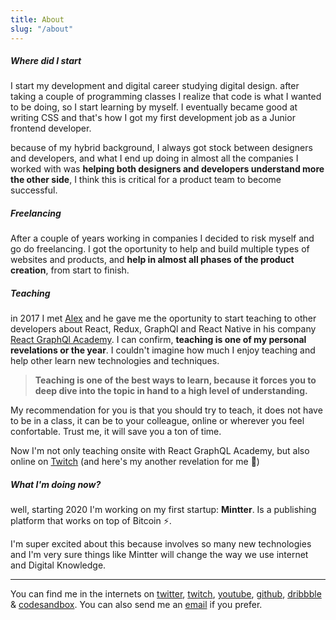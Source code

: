 ```yaml
---
title: About
slug: "/about"
---
```


##### Where did I start

I start my development and digital career studying digital design. after taking a couple of programming classes I realize that code is what I wanted to be doing, so I start learning by myself. I eventually became good at writing CSS and that's how I got my first development job as a Junior frontend developer.

because of my hybrid background, I always got stock between designers and developers, and what I end up doing in almost all the companies I worked with was **helping both designers and developers understand more the other side**, I think this is critical for a product team to become successful.

##### Freelancing

After a couple of years working in companies I decided to risk myself and go do freelancing. I got the oportunity to help and build multiple types of websites and products, and **help in almost all phases of the product creation**, from start to finish.

##### Teaching

in 2017 I met [Alex](https://twitter.com/alex_lobera) and he gave me the oportunity to start teaching to other developers about React, Redux, GraphQl and React Native in his company [React GraphQl Academy](https://reactgraphql.academy/). I can confirm, **teaching is one of my personal revelations or the year**. I couldn't imagine how much I enjoy teaching and help other learn new technologies and techniques.

> **Teaching is one of the best ways to learn, because it forces you to deep dive into the topic in hand to a high level of understanding.**

My recommendation for you is that you should try to teach, it does not have to be in a class, it can be to your colleague, online or wherever you feel confortable. Trust me, it will save you a ton of time.

Now I'm not only teaching onsite with React GraphQL Academy, but also online on [Twitch](https://hhg.link/twitch) (and here's my another revelation for me 😬)

##### What I'm doing now?

well, starting 2020 I'm working on my first startup: **Mintter**. Is a publishing platform that works on top of Bitcoin ⚡️.

I'm super excited about this because involves so many new technologies and I'm very sure things like Mintter will change the way we use internet and Digital Knowledge.

---

You can find me in the internets on [twitter](https://hhg.link/twitter), [twitch](https://hhg.link/twitch), [youtube](https://hhg.link/youtube), [github](https://hhg.link/), [dribbble](https://hhg.link/dribbble) & [codesandbox](https://hhg.link/codesandbox). You can also send me an [email](mailto:hi+contact@horacioh.com) if you prefer.
